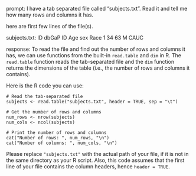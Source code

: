 prompt:
I have a tab separated file called "subjects.txt". Read it and tell me how many rows and columns it has. 

here are first few lines of the file(s).

subjects.txt:
ID	dbGaP ID	Age	sex	Race
1	34	63	M	CAUC


response:
To read the file and find out the number of rows and columns it has, we can use functions from the built-in `read.table` and `dim` in R. The `read.table` function reads the tab-separated file and the `dim` function returns the dimensions of the table (i.e., the number of rows and columns it contains).

Here is the R code you can use:

```
# Read the tab-separated file
subjects <- read.table("subjects.txt", header = TRUE, sep = "\t")

# Get the number of rows and columns
num_rows <- nrow(subjects)
num_cols <- ncol(subjects)

# Print the number of rows and columns
cat("Number of rows: ", num_rows, "\n")
cat("Number of columns: ", num_cols, "\n")
```

Please replace `"subjects.txt"` with the actual path of your file, if it is not in the same directory as your R script. Also, this code assumes that the first line of your file contains the column headers, hence `header = TRUE`.
